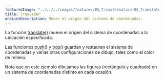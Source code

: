 ```yaml
---
featuredImage: "../../../images/featured/05_Transformation-00_Translate-thumbnail.png"
title: Trasladar
oneLineDescription: Mover el origen del sistema de coordenadas.
---
```


La función <a href="https://p5js.org/reference/#/p5/translate">translate()</a>
mueve el origen del sistema de coordenadas a la ubicación especificada.

Las funciones
<a href="https://p5js.org/reference/#/p5/push">push()</a>
y
<a href="https://p5js.org/reference/#/p5/pop">pop()</a>
guardan y restauran el sistema de coordenadas y varias otras configuraciones de dibujo,
tales como el color de relleno.

Nota que en este ejemplo dibujamos las figuras (rectángulo y cuadrado)
en un sistema de coordenadas distinto en cada ocasión.
